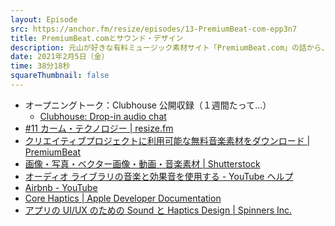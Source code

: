 ```yaml
---
layout: Episode
src: https://anchor.fm/resize/episodes/13-PremiumBeat-com-epp3n7
title: PremiumBeat.comとサウンド・デザイン
description: 元山が好きな有料ミュージック素材サイト「PremiumBeat.com」の話から、アプリのサウンドデザインの話をしました。
date: 2021年2月5日（金）
time: 38分18秒
squareThumbnail: false
---
```


- オープニングトーク：Clubhouse 公開収録（１週間たって…）
  - [Clubhouse: Drop-in audio chat](http://joinclubhouse.com/)
- [#11 カーム・テクノロジー | resize.fm](https://resize.fm/ep/11-calm-technology)
- [クリエイティブプロジェクトに利用可能な無料音楽素材をダウンロード | PremiumBeat](https://www.premiumbeat.com/ja/)
- [画像・写真・ベクター画像・動画・音楽素材 | Shutterstock](https://www.shutterstock.com/ja/)
- [オーディオ ライブラリの音楽と効果音を使用する - YouTube ヘルプ](https://support.google.com/youtube/answer/3376882?hl=ja)
- [Airbnb - YouTube](https://www.youtube.com/user/Airbnb)
- [Core Haptics | Apple Developer Documentation](https://developer.apple.com/documentation/corehaptics)
- [アプリの UI/UX のための Sound と Haptics Design | Spinners Inc.](https://spinners.work/posts/kudakurage-ui-sound-haptics-20190813/)
